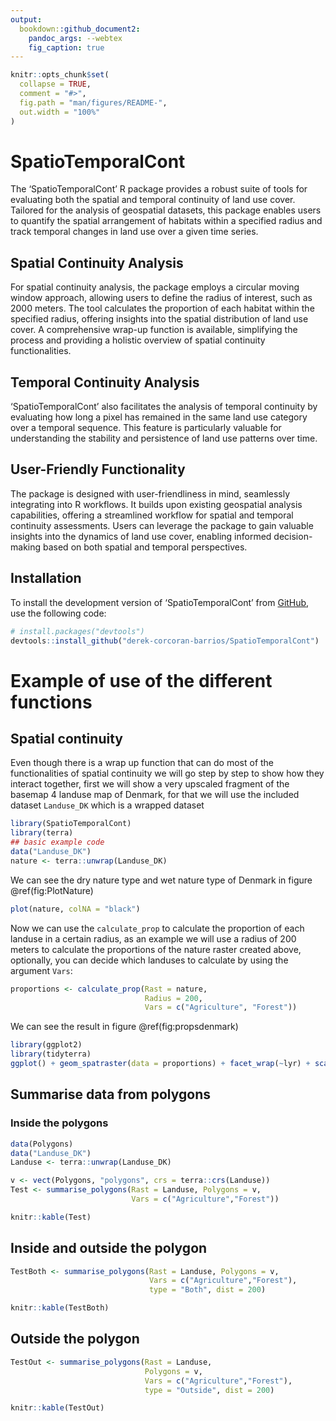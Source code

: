 ```yaml
---
output:
  bookdown::github_document2:
    pandoc_args: --webtex
    fig_caption: true
---
```


<!-- README.md is generated from README.Rmd. Please edit that file -->

```r
knitr::opts_chunk$set(
  collapse = TRUE,
  comment = "#>",
  fig.path = "man/figures/README-",
  out.width = "100%"
)
```

# SpatioTemporalCont

<!-- badges: start -->
<!-- badges: end -->

The 'SpatioTemporalCont' R package provides a robust suite of tools for evaluating both the spatial and temporal continuity of land use cover. Tailored for the analysis of geospatial datasets, this package enables users to quantify the spatial arrangement of habitats within a specified radius and track temporal changes in land use over a given time series.

## Spatial Continuity Analysis

For spatial continuity analysis, the package employs a circular moving window approach, allowing users to define the radius of interest, such as 2000 meters. The tool calculates the proportion of each habitat within the specified radius, offering insights into the spatial distribution of land use cover. A comprehensive wrap-up function is available, simplifying the process and providing a holistic overview of spatial continuity functionalities.

## Temporal Continuity Analysis

'SpatioTemporalCont' also facilitates the analysis of temporal continuity by evaluating how long a pixel has remained in the same land use category over a temporal sequence. This feature is particularly valuable for understanding the stability and persistence of land use patterns over time.

## User-Friendly Functionality

The package is designed with user-friendliness in mind, seamlessly integrating into R workflows. It builds upon existing geospatial analysis capabilities, offering a streamlined workflow for spatial and temporal continuity assessments. Users can leverage the package to gain valuable insights into the dynamics of land use cover, enabling informed decision-making based on both spatial and temporal perspectives.

## Installation

To install the development version of 'SpatioTemporalCont' from [GitHub](https://github.com/), use the following code: 

``` r
# install.packages("devtools")
devtools::install_github("derek-corcoran-barrios/SpatioTemporalCont")
```

# Example of use of the different functions

## Spatial continuity

Even though there is a wrap up function that can do most of the functionalities of spatial continuity we will go step by step to show how they interact together, first we will show a very upscaled fragment of the basemap 4 landuse map of Denmark, for that we will use the included dataset `Landuse_DK` which is a wrapped dataset

```r
library(SpatioTemporalCont)
library(terra)
## basic example code
data("Landuse_DK")
nature <- terra::unwrap(Landuse_DK)
```

We can see the dry nature type and wet nature type of Denmark in figure \@ref(fig:PlotNature)

```r
plot(nature, colNA = "black")
```


Now we can use the `calculate_prop` to calculate the proportion of each landuse in a certain radius, as an example we will use a radius of 200 meters to calculate the proportions of the nature raster created above, optionally, you can decide which landuses to calculate by using the argument `Vars`:

```r
proportions <- calculate_prop(Rast = nature, 
                              Radius = 200, 
                              Vars = c("Agriculture", "Forest"))
```

We can see the result in figure \@ref(fig:propsdenmark)

```r
library(ggplot2)
library(tidyterra)
ggplot() + geom_spatraster(data = proportions) + facet_wrap(~lyr) + scale_fill_viridis_c() + theme_void()
```

## Summarise data from polygons

### Inside the polygons

```r
data(Polygons)
data("Landuse_DK")
Landuse <- terra::unwrap(Landuse_DK)

v <- vect(Polygons, "polygons", crs = terra::crs(Landuse))
Test <- summarise_polygons(Rast = Landuse, Polygons = v,
                           Vars = c("Agriculture","Forest"))
```


```r
knitr::kable(Test)
```

## Inside and outside the polygon

```r
TestBoth <- summarise_polygons(Rast = Landuse, Polygons = v,
                               Vars = c("Agriculture","Forest"), 
                               type = "Both", dist = 200)
```

```r
knitr::kable(TestBoth)
```

## Outside the polygon

```r
TestOut <- summarise_polygons(Rast = Landuse, 
                              Polygons = v,
                              Vars = c("Agriculture","Forest"), 
                              type = "Outside", dist = 200)
```

```r
knitr::kable(TestOut)
```

